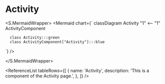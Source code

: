 

# Activity

<RouterTable
  name="Activity"
  description="On this page, users can play the individual games they choose in the game-menu"
  source="components/pages/activity"
/>

<S.MermaidWrapper>
<Mermaid
  chart={`
     classDiagram
      Activity "1" <-- "1" ActivityComponent

      class Activity:::green
      class ActivityComponent["Activity"]:::blue

`}
/>

</S.MermaidWrapper>

<ReferenceList
  tableRows={[
    {
      name: 'Activity',
      description: 'This is a component of the Activity page.',
    },
  ]}
/>

